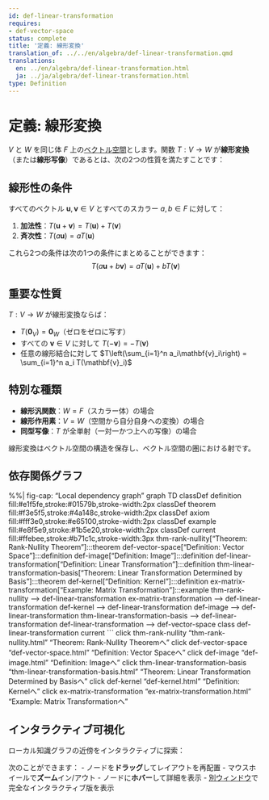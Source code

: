```yaml
---
id: def-linear-transformation
requires:
- def-vector-space
status: complete
title: '定義: 線形変換'
translation_of: ../../en/algebra/def-linear-transformation.qmd
translations:
  en: ../en/algebra/def-linear-transformation.html
  ja: ../ja/algebra/def-linear-transformation.html
type: Definition
---
```


# 定義: 線形変換 {#def-linear-transformation}

$V$ と $W$ を同じ体 $F$ 上の[ベクトル空間](def-vector-space.qmd)とします。関数 $T: V \to W$ が**線形変換**（または**線形写像**）であるとは、次の2つの性質を満たすことです：

## 線形性の条件

すべてのベクトル $\mathbf{u}, \mathbf{v} \in V$ とすべてのスカラー $a, b \in F$ に対して：

1. **加法性**：$T(\mathbf{u} + \mathbf{v}) = T(\mathbf{u}) + T(\mathbf{v})$
2. **斉次性**：$T(a\mathbf{u}) = aT(\mathbf{u})$

これら2つの条件は次の1つの条件にまとめることができます：
$$T(a\mathbf{u} + b\mathbf{v}) = aT(\mathbf{u}) + bT(\mathbf{v})$$

## 重要な性質

$T: V \to W$ が線形変換ならば：

- $T(\mathbf{0}_V) = \mathbf{0}_W$（ゼロをゼロに写す）
- すべての $\mathbf{v} \in V$ に対して $T(-\mathbf{v}) = -T(\mathbf{v})$
- 任意の線形結合に対して $T\left(\sum_{i=1}^n a_i\mathbf{v}_i\right) = \sum_{i=1}^n a_i T(\mathbf{v}_i)$

## 特別な種類

- **線形汎関数**：$W = F$（スカラー体）の場合
- **線形作用素**：$V = W$（空間から自分自身への変換）の場合
- **同型写像**：$T$ が全単射（一対一かつ上への写像）の場合

線形変換はベクトル空間の構造を保存し、ベクトル空間の圏における射です。

## 依存関係グラフ

%%| fig-cap: "Local dependency graph"
graph TD
    classDef definition fill:#e1f5fe,stroke:#01579b,stroke-width:2px
    classDef theorem fill:#f3e5f5,stroke:#4a148c,stroke-width:2px
    classDef axiom fill:#fff3e0,stroke:#e65100,stroke-width:2px
    classDef example fill:#e8f5e9,stroke:#1b5e20,stroke-width:2px
    classDef current fill:#ffebee,stroke:#b71c1c,stroke-width:3px
    thm-rank-nullity["Theorem: Rank-Nullity Theorem"]:::theorem
    def-vector-space["Definition: Vector Space"]:::definition
    def-image["Definition: Image"]:::definition
    def-linear-transformation["Definition: Linear Transformation"]:::definition
    thm-linear-transformation-basis["Theorem: Linear Transformation Determined by Basis"]:::theorem
    def-kernel["Definition: Kernel"]:::definition
    ex-matrix-transformation["Example: Matrix Transformation"]:::example
    thm-rank-nullity --> def-linear-transformation
    ex-matrix-transformation --> def-linear-transformation
    def-kernel --> def-linear-transformation
    def-image --> def-linear-transformation
    thm-linear-transformation-basis --> def-linear-transformation
    def-linear-transformation --> def-vector-space
    class def-linear-transformation current
```
    click thm-rank-nullity "thm-rank-nullity.html" "Theorem: Rank-Nullity Theoremへ"
    click def-vector-space "def-vector-space.html" "Definition: Vector Spaceへ"
    click def-image "def-image.html" "Definition: Imageへ"
    click thm-linear-transformation-basis "thm-linear-transformation-basis.html" "Theorem: Linear Transformation Determined by Basisへ"
    click def-kernel "def-kernel.html" "Definition: Kernelへ"
    click ex-matrix-transformation "ex-matrix-transformation.html" "Example: Matrix Transformationへ"

## インタラクティブ可視化

ローカル知識グラフの近傍をインタラクティブに探索：

::: {.graph-viz data-id="def-linear-transformation" data-width="700" data-height="500"}
:::

次のことができます：
- ノードを**ドラッグ**してレイアウトを再配置
- マウスホイールで**ズーム**イン/アウト
- ノードに**ホバー**して詳細を表示
- [別ウィンドウ](../../output/interactive/def-linear-transformation.html){target="_blank"}で完全なインタラクティブ版を表示
